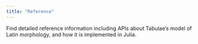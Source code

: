 ```yaml
---
title: "Reference"
---
```



Find detailed reference information including APIs about Tabulae's model of Latin morphology, and how it is implemented in Julia.